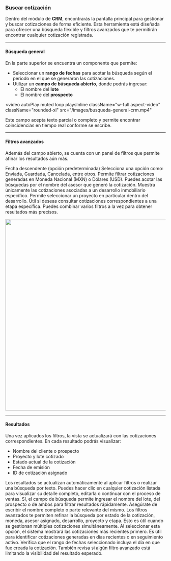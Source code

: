 ### Buscar cotización

Dentro del módulo de **CRM**, encontrarás la pantalla principal para gestionar y buscar cotizaciones de forma eficiente. Esta herramienta está diseñada para ofrecer una búsqueda flexible y filtros avanzados que te permitirán encontrar cualquier cotización registrada.

---

#### Búsqueda general

En la parte superior se encuentra un componente que permite:

- Seleccionar un **rango de fechas** para acotar la búsqueda según el periodo en el que se generaron las cotizaciones.
- Utilizar un **campo de búsqueda abierto**, donde podrás ingresar:
  - El nombre del **lote**
  - El nombre del **prospecto**

<video
  autoPlay
  muted
  loop
  playsInline
  className="w-full aspect-video"
  className="rounded-xl"
  src="/images/busqueda-general-crm.mp4"
></video>

<Note>
  Este campo acepta texto parcial o completo y permite encontrar coincidencias
  en tiempo real conforme se escribe.
</Note>

---

#### Filtros avanzados

Además del campo abierto, se cuenta con un panel de filtros que permite afinar los resultados aún más.

<CardGroup cols={2}>
  <Card title="Ordenar por" icon="calendar">
    Fecha descendente (opción predeterminada)
  </Card>
  <Card title="Filtrar por estado" icon="ellipsis-stroke-vertical">
    Selecciona una opción como: Enviada, Guardada, Cancelada, entre otros.
  </Card>
  <Card title="Filtrar por moneda" icon="money-bill-1">
    Permite filtrar cotizaciones generadas en Moneda Nacional (MXN) o Dólares
    (USD).
  </Card>
  <Card title="Filtrar por asesor" icon="user">
    Puedes acotar las búsquedas por el nombre del asesor que generó la
    cotización.
  </Card>
  <Card title="Filtrar por desarrollo" icon="diagram-project">
    Muestra únicamente las cotizaciones asociadas a un desarrollo inmobiliario
    específico.
  </Card>
  <Card title="Filtrar por proyecto" icon="rectangle-history">
    Permite seleccionar un proyecto en particular dentro del desarrollo.
  </Card>
  <Card title="Filtrar por etapa" icon="tarp">
    Útil si deseas consultar cotizaciones correspondientes a una etapa
    específica.
  </Card>
</CardGroup>

<Note>
  Puedes combinar varios filtros a la vez para obtener resultados más precisos.
</Note>

<img
  className="rounded-xl"
  width="600"
  height="600"
  noZoom
  src="/images/busqueda-avanzada-crm.gif"
/>

---

#### Resultados

Una vez aplicados los filtros, la vista se actualizará con las cotizaciones correspondientes. En cada resultado podrás visualizar:

- Nombre del cliente o prospecto
- Proyecto y lote cotizado
- Estado actual de la cotización
- Fecha de emisión
- ID de cotización asignado

<Check>
  Los resultados se actualizan automáticamente al aplicar filtros o realizar una
  búsqueda por texto.
</Check>

<Note>
  Puedes hacer clic en cualquier cotización listada para visualizar su detalle
  completo, editarla o continuar con el proceso de ventas.
</Note>

<AccordionGroup>

<Accordion title="¿Puedo buscar una cotización por el nombre del lote?">
  Sí, el campo de búsqueda permite ingresar el nombre del lote, del prospecto o
  de ambos para filtrar resultados rápidamente. Asegúrate de escribir el nombre
  completo o parte relevante del mismo.
</Accordion>

<Accordion title="¿Cómo funcionan los filtros avanzados?">
  Los filtros avanzados te permiten refinar la búsqueda por estado de la
  cotización, moneda, asesor asignado, desarrollo, proyecto y etapa. Esto es
  útil cuando se gestionan múltiples cotizaciones simultáneamente.
</Accordion>

<Accordion title="¿Qué orden aplica la opción 'Fecha descendente'?">
  Al seleccionar esta opción, el sistema mostrará las cotizaciones más recientes
  primero. Es útil para identificar cotizaciones generadas en días recientes o
  en seguimiento activo.
</Accordion>

<Accordion title="¿Por qué no aparece mi cotización en los resultados?">
  Verifica que el rango de fechas seleccionado incluya el día en que fue creada
  la cotización. También revisa si algún filtro avanzado está limitando la
  visibilidad del resultado esperado.
</Accordion>

</AccordionGroup>
